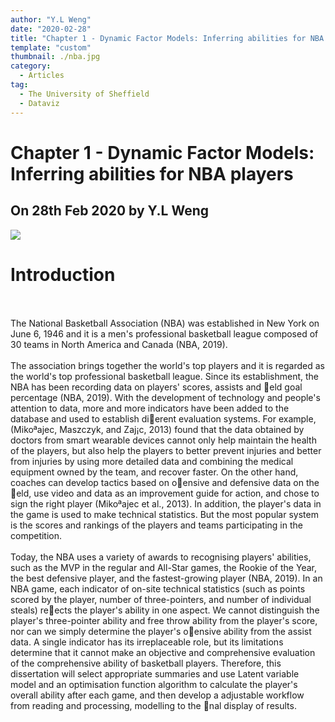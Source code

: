 ```yaml
---
author: "Y.L Weng"
date: "2020-02-28"
title: "Chapter 1 - Dynamic Factor Models: Inferring abilities for NBA players"
template: "custom"
thumbnail: ./nba.jpg
category:
  - Articles
tag:
  - The University of Sheffield
  - Dataviz
---
```


<div className="bg-gray-900 w-full flex justify-center items-center m-auto" style={{height: "40vh"}}>
  <div className="text-center">
    <h1 className="text-white text-3xl mt-5">Chapter 1 - Dynamic Factor Models: Inferring abilities for NBA players</h1>
    <h2 className="text-white mt-5 text-sm">On 28th Feb 2020 by Y.L Weng</h2>
  </div>
</div>

<div className="container justify-center items-center m-auto w-1/3 -mt-10 shadow-2xl"><img src="./nba.jpg" /></div>

<div className="container justify-center items-center m-auto">
  <h1 className="text-3xl mt-10">
    Introduction <br/><br/>
  </h1>
  <p>
      The National Basketball Association (NBA) was established in New York on June 6, 1946 and it is
    a men's professional basketball league composed of 30 teams in North America and Canada (NBA,
    2019). <br/><br/>
    The association brings together the world's top players and it is regarded as the world's top
    professional basketball league. Since its establishment, the NBA has been recording data on players'
    scores, assists and eld goal percentage (NBA, 2019). With the development of technology and people's
    attention to data, more and more indicators have been added to the database and used to establish
    dierent evaluation systems. For example, (Mikoªajec, Maszczyk, and Zaj¡c, 2013) found that the data
    obtained by doctors from smart wearable devices cannot only help maintain the health of the players,
    but also help the players to better prevent injuries and better from injuries by using more detailed
    data and combining the medical equipment owned by the team, and recover faster. On the other hand,
    coaches can develop tactics based on oensive and defensive data on the eld, use video and data as an
    improvement guide for action, and chose to sign the right player (Mikoªajec et al., 2013). In addition,
    the player's data in the game is used to make technical statistics. But the most popular system is the
    scores and rankings of the players and teams participating in the competition. <br/><br/>
    Today, the NBA uses a variety of awards to recognising players' abilities, such as the MVP in the
    regular and All-Star games, the Rookie of the Year, the best defensive player, and the fastest-growing
    player (NBA, 2019). In an NBA game, each indicator of on-site technical statistics (such as points
    scored by the player, number of three-pointers, and number of individual steals) reects the player's
    ability in one aspect. We cannot distinguish the player's three-pointer ability and free throw ability
    from the player's score, nor can we simply determine the player's oensive ability from the assist
    data. A single indicator has its irreplaceable role, but its limitations determine that it cannot make
    an objective and comprehensive evaluation of the comprehensive ability of basketball players.
    Therefore, this dissertation will select appropriate summaries and use Latent variable model and
    an optimisation function algorithm to calculate the player's overall ability after each game, and then
    develop a adjustable workflow from reading and processing, modelling to the nal display of results.
  </p>
</div>